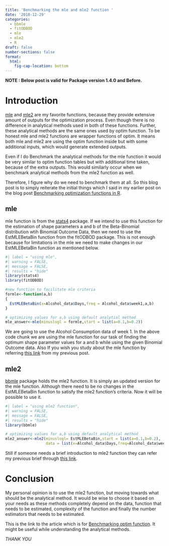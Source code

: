 ```yaml
---
title: 'Benchmarking the mle and mle2 function '
date: '2018-12-29'
categories:
  - bbmle
  - fitODBOD
  - mle
  - mle2
  - R
draft: false
number-sections: false
format:
  html:
    fig-cap-location: bottom
---
```


**NOTE : Below post is valid for Package version 1.4.0 and Before. **

# Introduction

[mle](https://www.rdocumentation.org/packages/stats4/versions/3.5.1/topics/mle) and [mle2](https://www.rdocumentation.org/packages/bbmle/versions/1.0.20/topics/mle2) 
are my favorite functions, because they provide extensive amount of outputs
for the optimization process. Even though there is no difference in analytical methods 
used in both of these functions. Further, these analytical methods are the same ones used
by optim function. To be honest mle and mle2 functions are wrapper functions of optim. It means
both mle and mle2 are using the optim function inside but with some additional inputs, which
would generate extended outputs.

Even if I do Benchmark the analytical methods for the mle function it would be very similar to
optim function tables but with additional time taken, because of the extra outputs. This would 
similarly occur when we benchmark analytical methods from the mle2 function as well. 

Therefore, I figure why do we need to benchmark them at all. So this blog post is to 
simply reiterate the initial things which I said in my earlier post on the blog post
[Benchmarking optimization functions in R](https://amalan-con-stat.netlify.com/post/fitodbod_1/benchmarking-maximum-liklihood-functions-from-r/).

## mle

mle function is from the [stats4](https://stat.ethz.ch/R-manual/R-devel/library/stats4/html/00Index.html) 
package. If we intend to use this function for
the estimation of shape parameters a and b of the Beta-Binomial distribution wtih
Binomial Outcome Data, then we need to use the EstMLEBetaBin function from the fitODBOD
package. This is not enough because for limitations in the mle we need to make changes 
in our EstMLEBetaBin function as mentioned below. 

```r
#| label = "using mle",
#| warning = FALSE,
#| message = FALSE,
#| results = "hide"
library(stats4)
library(fitODBOD)

#new function to facilitate mle criteria 
formle<-function(a,b)
{
  EstMLEBetaBin(x=Alcohol_data$Days,freq = Alcohol_data$week1,a,b)
}

# optimizing values for a,b using default analytial method
mle_answer<-mle(minuslogl = formle,start = list(a=0.1,b=0.2))
```

We are going to use the Alcohol Consumption data of week 1. In the above code
chunk we are using the mle function for our task of finding the optimum shape parameter
values for a and b while using the given Binomial Outcome data. Also If you wish you
study about the mle function by referring [this link](https://amalan-con-stat.netlify.com/post/fitodbod_1/benchmarking-maximum-liklihood-functions-from-r/#mle-function) 
from my previous post.

## mle2

[bbmle](https://cran.r-project.org/web/packages/bbmle/index.html) 
package holds the mle2 function. It is simply an updated version for the mle function. 
Although there need to be no changes in the EstMLEBetaBin function to satisfy the mle2 
function's criteria. Now it will be possible to use it. 

```r
#| label = "using mle2 function",
#| warning = FALSE,
#| message = FALSE,
#| results = "hide"
library(bbmle)

# optimizing values for a,b using default analytical method
mle2_answer<-mle2(minuslogl= EstMLEBetaBin,start = list(a=0.1,b=0.2),
                  data = list(x=Alcohol_data$Days,freq=Alcohol_data$week1))
```


Still if someone needs a brief introduction to mle2 function they can refer my
previous brief through [this link](https://amalan-con-stat.netlify.com/post/fitodbod_1/benchmarking-maximum-liklihood-functions-from-r/#mle2-function).

# Conclusion

My personal opinion is to use the mle2 function, but moving towards what should be the analytical
method. It would be wise to choose it based on your needs as these methods completely depend on 
the data, function that needs to be estimated, complexity of the function and finally the number
estimators that needs to be estimated. 

This is the link to the article which is for 
[Benchmarking optim function](https://amalan-con-stat.netlify.com/post/optim/optim-estimating-the-shape-parameters-of-beta-binomial-distribution/).
It might be useful while understanding the analytical methods.

*THANK YOU*
